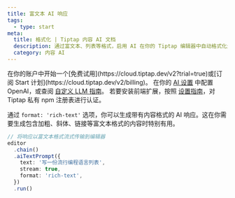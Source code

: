```yaml
---
title: 富文本 AI 响应
tags:
  - type: start
meta:
  title: 格式化 | Tiptap 内容 AI 文档
  description: 通过富文本、列表等格式，启用 AI 在你的 Tiptap 编辑器中自动格式化生成的内容。详见我们的文档！
  category: 内容 AI
---
```



<Requirements>
    <RequirementItem label="1. 激活试用或订阅">
        在你的账户中开始一个[免费试用](https://cloud.tiptap.dev/v2?trial=true)或[订阅 Start 计划](https://cloud.tiptap.dev/v2/billing)。
    </RequirementItem>
    <RequirementItem label="2. 集成 AI 提供商">
        在你的 <a href="https://cloud.tiptap.dev/v2/cloud/ai" target="_blank">AI 设置</a> 中配置 OpenAI，或查阅 <a href="/content-ai/capabilities/generation/custom-llms" target="_blank">自定义 LLM 指南</a>。
    </RequirementItem>
    <RequirementItem label="3. 从私有注册表安装">
        若要安装前端扩展，按照 <a href="/guides/pro-extensions" target="_blank">设置指南</a>，对 Tiptap 私有 npm 注册表进行认证。
    </RequirementItem>
</Requirements>

<CodeDemo isPro path="/Extensions/AiFormattedResponse" />

通过 `format: 'rich-text'` 选项，你可以生成带有内容格式的 AI 响应。这在你需要生成包含加粗、斜体、链接等富文本格式的内容时特别有用。

```ts
// 将响应以富文本格式流式传输到编辑器
editor
  .chain()
  .aiTextPrompt({
    text: '写一份流行编程语言列表',
    stream: true,
    format: 'rich-text',
  })
  .run()
```